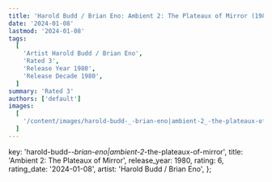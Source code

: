 ```yaml
---
title: 'Harold Budd / Brian Eno: Ambient 2: The Plateaux of Mirror (1980)'
date: '2024-01-08'
lastmod: '2024-01-08'
tags:
  [
    'Artist Harold Budd / Brian Eno',
    'Rated 3',
    'Release Year 1980',
    'Release Decade 1980',
  ]
summary: 'Rated 3'
authors: ['default']
images:
  [
    '/content/images/harold-budd-_-brian-eno|ambient-2_-the-plateaux-of-mirror.jpg',
  ]
---
```


  key: 'harold-budd-_-brian-eno|ambient-2_-the-plateaux-of-mirror',
  title: 'Ambient 2: The Plateaux of Mirror',
  release_year: 1980,
  rating: 6,
  rating_date: '2024-01-08',
  artist: 'Harold Budd / Brian Eno',
};

<MusicRating data={data} />
